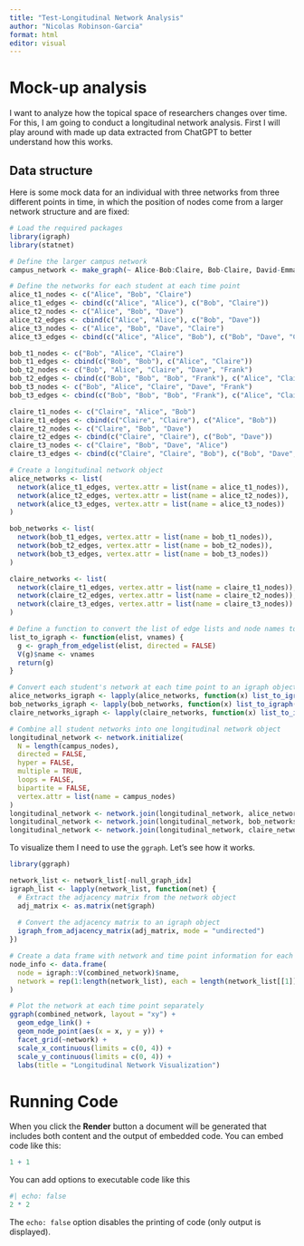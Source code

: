 ```yaml
---
title: "Test-Longitudinal Network Analysis"
author: "Nicolas Robinson-Garcia"
format: html
editor: visual
---
```


# Mock-up analysis

I want to analyze how the topical space of researchers changes over time. For this, I am going to conduct a longitudinal network analysis. First I will play around with made up data extracted from ChatGPT to better understand how this works.

## Data structure

Here is some mock data for an individual with three networks from three different points in time, in which the position of nodes come from a larger network structure and are fixed:

```r

# Load the required packages
library(igraph)
library(statnet)

# Define the larger campus network
campus_network <- make_graph(~ Alice-Bob:Claire, Bob-Claire, David-Emma, Emma-Frank:Zoe)

# Define the networks for each student at each time point
alice_t1_nodes <- c("Alice", "Bob", "Claire")
alice_t1_edges <- cbind(c("Alice", "Alice"), c("Bob", "Claire"))
alice_t2_nodes <- c("Alice", "Bob", "Dave")
alice_t2_edges <- cbind(c("Alice", "Alice"), c("Bob", "Dave"))
alice_t3_nodes <- c("Alice", "Bob", "Dave", "Claire")
alice_t3_edges <- cbind(c("Alice", "Alice", "Bob"), c("Bob", "Dave", "Claire"))

bob_t1_nodes <- c("Bob", "Alice", "Claire")
bob_t1_edges <- cbind(c("Bob", "Bob"), c("Alice", "Claire"))
bob_t2_nodes <- c("Bob", "Alice", "Claire", "Dave", "Frank")
bob_t2_edges <- cbind(c("Bob", "Bob", "Bob", "Frank"), c("Alice", "Claire", "Dave", "Dave"))
bob_t3_nodes <- c("Bob", "Alice", "Claire", "Dave", "Frank")
bob_t3_edges <- cbind(c("Bob", "Bob", "Bob", "Frank"), c("Alice", "Claire", "Dave", "Dave"))

claire_t1_nodes <- c("Claire", "Alice", "Bob")
claire_t1_edges <- cbind(c("Claire", "Claire"), c("Alice", "Bob"))
claire_t2_nodes <- c("Claire", "Bob", "Dave")
claire_t2_edges <- cbind(c("Claire", "Claire"), c("Bob", "Dave"))
claire_t3_nodes <- c("Claire", "Bob", "Dave", "Alice")
claire_t3_edges <- cbind(c("Claire", "Claire", "Bob"), c("Bob", "Dave", "Alice"))

# Create a longitudinal network object
alice_networks <- list(
  network(alice_t1_edges, vertex.attr = list(name = alice_t1_nodes)),
  network(alice_t2_edges, vertex.attr = list(name = alice_t2_nodes)),
  network(alice_t3_edges, vertex.attr = list(name = alice_t3_nodes))
)

bob_networks <- list(
  network(bob_t1_edges, vertex.attr = list(name = bob_t1_nodes)),
  network(bob_t2_edges, vertex.attr = list(name = bob_t2_nodes)),
  network(bob_t3_edges, vertex.attr = list(name = bob_t3_nodes))
)

claire_networks <- list(
  network(claire_t1_edges, vertex.attr = list(name = claire_t1_nodes)),
  network(claire_t2_edges, vertex.attr = list(name = claire_t2_nodes)),
  network(claire_t3_edges, vertex.attr = list(name = claire_t3_nodes))
)

# Define a function to convert the list of edge lists and node names to an igraph object
list_to_igraph <- function(elist, vnames) {
  g <- graph_from_edgelist(elist, directed = FALSE)
  V(g)$name <- vnames
  return(g)
}

# Convert each student's network at each time point to an igraph object
alice_networks_igraph <- lapply(alice_networks, function(x) list_to_igraph(elist = x$el, vnames = x %v% "name"))
bob_networks_igraph <- lapply(bob_networks, function(x) list_to_igraph(elist = x$el, vnames = x %v% "name"))
claire_networks_igraph <- lapply(claire_networks, function(x) list_to_igraph(elist = x$el, vnames = x %v% "name"))

# Combine all student networks into one longitudinal network object
longitudinal_network <- network.initialize(
  N = length(campus_nodes),
  directed = FALSE,
  hyper = FALSE,
  multiple = TRUE,
  loops = FALSE,
  bipartite = FALSE,
  vertex.attr = list(name = campus_nodes)
)
longitudinal_network <- network.join(longitudinal_network, alice_networks_igraph)
longitudinal_network <- network.join(longitudinal_network, bob_networks_igraph)
longitudinal_network <- network.join(longitudinal_network, claire_networks_igraph)

```

To visualize them I need to use the `ggraph`. Let's see how it works.

```r
library(ggraph)

network_list <- network_list[-null_graph_idx]
igraph_list <- lapply(network_list, function(net) {
  # Extract the adjacency matrix from the network object
  adj_matrix <- as.matrix(net$graph)
  
  # Convert the adjacency matrix to an igraph object
  igraph_from_adjacency_matrix(adj_matrix, mode = "undirected")
})

# Create a data frame with network and time point information for each node
node_info <- data.frame(
  node = igraph::V(combined_network)$name,
  network = rep(1:length(network_list), each = length(network_list[[1]]$nodes))
)

# Plot the network at each time point separately
ggraph(combined_network, layout = "xy") +
  geom_edge_link() +
  geom_node_point(aes(x = x, y = y)) +
  facet_grid(~network) +
  scale_x_continuous(limits = c(0, 4)) +
  scale_y_continuous(limits = c(0, 4)) +
  labs(title = "Longitudinal Network Visualization")

```

# Running Code

When you click the **Render** button a document will be generated that includes both content and the output of embedded code. You can embed code like this:

```r
1 + 1
```

You can add options to executable code like this

```r
#| echo: false
2 * 2
```

The `echo: false` option disables the printing of code (only output is displayed).
